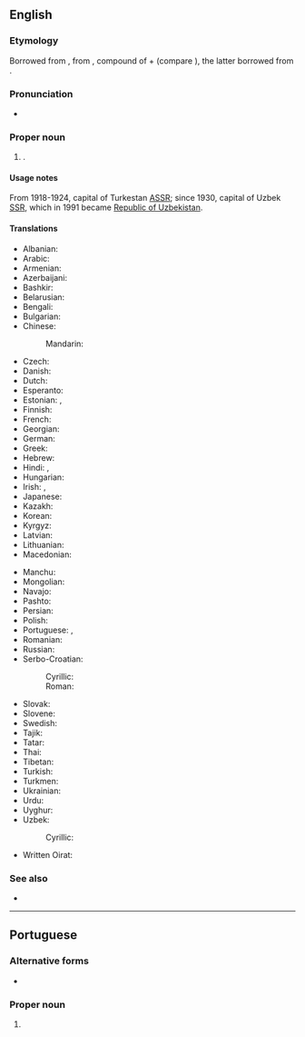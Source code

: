 ==English==
{{wikipedia}}

===Etymology===
Borrowed from {{bor|en|ru|Ташкент}}, from {{der|en|uz|Toshkent}}, compound of {{m|uz|tosh||stone}} + {{der|en|otk|tr=kend|t=city}} (compare {{cog|tr|kent||}}), the latter borrowed from {{der|en|sog|ts=kand|t=city}}.

===Pronunciation===
* {{IPA|en|/ˌtɑːʃˈkɛnt/|/ˌtæʃˈkɛnt/}}

===Proper noun===
{{en-proper noun}}

# {{place|en|capital city|c/Uzbekistan}}.

====Usage notes====
From 1918-1924, capital of Turkestan [[ASSR]]; since 1930, capital of Uzbek [[SSR]], which in 1991 became [[Republic of Uzbekistan]].

====Translations====
{{trans-top|capital of Uzbekistan}}
* Albanian: {{t|sq|Tashkent|m}}
* Arabic: {{t|ar|طَشْقَنْد|f}}
* Armenian: {{t|hy|Տաշքենդ}}
* Azerbaijani: {{t+|az|Daşkənd}}
* Bashkir: {{t|ba|Ташкент}}
* Belarusian: {{t|be|Ташке́нт|m}}
* Bengali: {{t|bn|তাশখন্দ}}
* Bulgarian: {{t|bg|Ташке́нт|m}}
* Chinese:
*: Mandarin: {{t+|cmn|塔什干|tr=Tǎshígān|sc=Hani}}
* Czech: {{t+|cs|Taškent|m}}
* Danish: {{t|da|Tasjkent}}
* Dutch: {{t|nl|Tasjkent}}
* Esperanto: {{t+|eo|Taŝkento}}
* Estonian: {{t+|et|Toshkent}}, {{t|et|Taškent}}
* Finnish: {{t+|fi|Taškent}}
* French: {{t+|fr|Tachkent}}
* Georgian: {{t|ka|ტაშკენტი}}
* German: {{t+|de|Taschkent|n}}
* Greek: {{t+|el|Τασκένδη}}
* Hebrew: {{t|he|טַשְׁקֶנְט|tr=tashkent}}
* Hindi: {{t|hi|ताशकंद|m}}, {{t|hi|ताशकेंत|m}}
* Hungarian: {{t+|hu|Taskent}}
* Irish: {{t|ga|Taiscint|f}}, {{t|ga|Tashkent}}
* Japanese: {{t|ja|タシケント|tr=Tashikento}}
* Kazakh: {{t|kk|Ташкент}}
* Korean: {{t|ko|^타슈켄트}}
* Kyrgyz: {{t|ky|Ташкен}}
* Latvian: {{t|lv|Taškenta|f}}
* Lithuanian: {{t|lt|Taškentas|m}}
* Macedonian: {{t|mk|Ташкент|m}}
{{trans-mid}}
* Manchu: {{t|mnc|ᡨᠠᡧᡳᡤᠠᠨ}}
* Mongolian: {{t|mn|Ташкент}}
* Navajo: {{t|nv|Tʼashkʼen}}
* Pashto: {{t|ps|تاشکند|m|tr=tāškand}}
* Persian: {{t|fa|تاشکند|tr=tâškand}}
* Polish: {{t+|pl|Taszkent|m}}
* Portuguese: {{t+|pt|Tashkent|f}}, {{t|pt|Tasquente|f}}
* Romanian: {{t|ro|Tașkent}}
* Russian: {{t+|ru|Ташке́нт|m}}
* Serbo-Croatian:
*: Cyrillic: {{t|sh|Ташкент|m}}
*: Roman: {{t+|sh|Taškent|m}}
* Slovak: {{t+|sk|Taškent|m}}
* Slovene: {{t|sl|Taškent|m}}
* Swedish: {{t+|sv|Tasjkent}}
* Tajik: {{t+|tg|Тошканд}}
* Tatar: {{t|tt|Ташкәнт}}
* Thai: {{t|th|ทาชเคนต์}}
* Tibetan: {{t|bo|ཐ་ཧྲི་ཀན}}
* Turkish: {{t+|tr|Taşkent}}
* Turkmen: {{t|tk|Daşkent}}
* Ukrainian: {{t+|uk|Ташке́нт|m}}
* Urdu: {{t|ur|تاشقند|m|tr=tāśqand}}
* Uyghur: {{t|ug|تاشكەنت}}
* Uzbek: {{t|uz|Toshkent}}
*: Cyrillic: {{t|uz|Тошкент}}
* Written Oirat: {{t|xwo|ᡐᠠᠱᡍᡄᠨ}}
{{trans-bottom}}

===See also===
* {{l|en|Chach}}

----

==Portuguese==

===Alternative forms===
* {{l|pt|Tasquente}}

===Proper noun===
{{pt-proper noun|f}}

# {{place|pt|capital city|c/Uzbekistan|t1=Tashkent}}